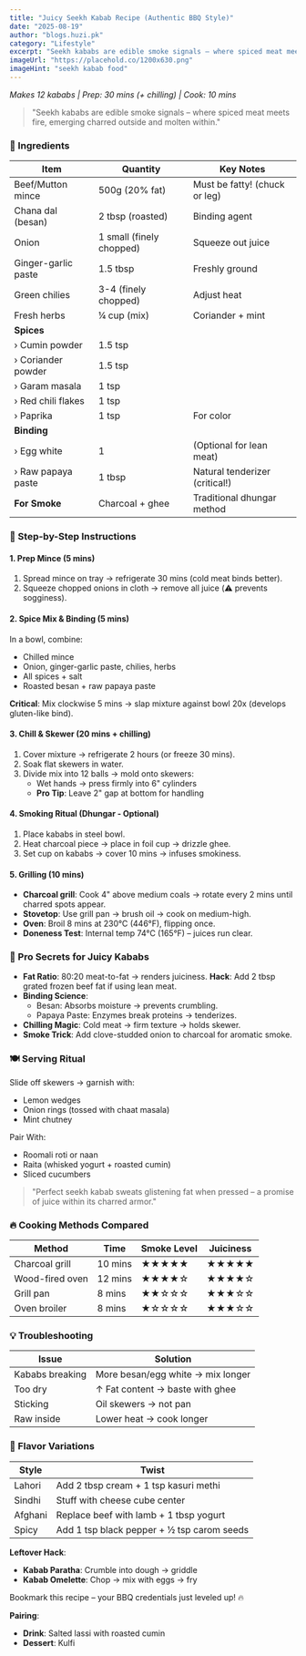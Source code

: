 ```yaml
---
title: "Juicy Seekh Kabab Recipe (Authentic BBQ Style)"
date: "2025-08-19"
author: "blogs.huzi.pk"
category: "Lifestyle"
excerpt: "Seekh kababs are edible smoke signals – where spiced meat meets fire, emerging charred outside and molten within."
imageUrl: "https://placehold.co/1200x630.png"
imageHint: "seekh kabab food"
---
```


*Makes 12 kababs | Prep: 30 mins (+ chilling) | Cook: 10 mins*

>"Seekh kababs are edible smoke signals – where spiced meat meets fire, emerging charred outside and molten within."

### 🧂 Ingredients

| Item                | Quantity            | Key Notes                                 |
| ------------------- | ------------------- | ----------------------------------------- |
| Beef/Mutton mince   | 500g (20% fat)      | Must be fatty! (chuck or leg)             |
| Chana dal (besan)   | 2 tbsp (roasted)    | Binding agent                             |
| Onion               | 1 small (finely chopped) | Squeeze out juice                    |
| Ginger-garlic paste | 1.5 tbsp            | Freshly ground                            |
| Green chilies       | 3-4 (finely chopped) | Adjust heat                              |
| Fresh herbs         | ¼ cup (mix)         | Coriander + mint                          |
| **Spices**          |                     |                                           |
| › Cumin powder      | 1.5 tsp             |                                           |
| › Coriander powder  | 1.5 tsp             |                                           |
| › Garam masala      | 1 tsp               |                                           |
| › Red chili flakes  | 1 tsp               |                                           |
| › Paprika           | 1 tsp               | For color                                 |
| **Binding**         |                     |                                           |
| › Egg white         | 1                   | (Optional for lean meat)                  |
| › Raw papaya paste  | 1 tbsp              | Natural tenderizer (critical!)            |
| **For Smoke**       | Charcoal + ghee     | Traditional dhungar method                |

### 🔪 Step-by-Step Instructions

#### 1. Prep Mince (5 mins)
1.  Spread mince on tray → refrigerate 30 mins (cold meat binds better).
2.  Squeeze chopped onions in cloth → remove all juice (⚠️ prevents sogginess).

#### 2. Spice Mix & Binding (5 mins)
In a bowl, combine:
*   Chilled mince
*   Onion, ginger-garlic paste, chilies, herbs
*   All spices + salt
*   Roasted besan + raw papaya paste

**Critical**: Mix clockwise 5 mins → slap mixture against bowl 20x (develops gluten-like bind).

#### 3. Chill & Skewer (20 mins + chilling)
1.  Cover mixture → refrigerate 2 hours (or freeze 30 mins).
2.  Soak flat skewers in water.
3.  Divide mix into 12 balls → mold onto skewers:
    *   Wet hands → press firmly into 6" cylinders
    *   **Pro Tip**: Leave 2" gap at bottom for handling

#### 4. Smoking Ritual (Dhungar - Optional)
1.  Place kababs in steel bowl.
2.  Heat charcoal piece → place in foil cup → drizzle ghee.
3.  Set cup on kababs → cover 10 mins → infuses smokiness.

#### 5. Grilling (10 mins)
*   **Charcoal grill**: Cook 4" above medium coals → rotate every 2 mins until charred spots appear.
*   **Stovetop**: Use grill pan → brush oil → cook on medium-high.
*   **Oven**: Broil 8 mins at 230°C (446°F), flipping once.
*   **Doneness Test**: Internal temp 74°C (165°F) – juices run clear.

### 🌟 Pro Secrets for Juicy Kababs

*   **Fat Ratio**: 80:20 meat-to-fat → renders juiciness. **Hack**: Add 2 tbsp grated frozen beef fat if using lean meat.
*   **Binding Science**:
    *   Besan: Absorbs moisture → prevents crumbling.
    *   Papaya Paste: Enzymes break proteins → tenderizes.
*   **Chilling Magic**: Cold meat → firm texture → holds skewer.
*   **Smoke Trick**: Add clove-studded onion to charcoal for aromatic smoke.

### 🍽️ Serving Ritual
Slide off skewers → garnish with:
*   Lemon wedges
*   Onion rings (tossed with chaat masala)
*   Mint chutney

Pair With:
*   Roomali roti or naan
*   Raita (whisked yogurt + roasted cumin)
*   Sliced cucumbers

> "Perfect seekh kabab sweats glistening fat when pressed – a promise of juice within its charred armor."

### 🔥 Cooking Methods Compared

| Method          | Time    | Smoke Level | Juiciness |
| --------------- | ------- | ----------- | --------- |
| Charcoal grill  | 10 mins | ★★★★★     | ★★★★★     |
| Wood-fired oven | 12 mins | ★★★★☆     | ★★★★☆     |
| Grill pan       | 8 mins  | ★★☆☆☆     | ★★★☆☆     |
| Oven broiler    | 8 mins  | ★☆☆☆☆     | ★★★☆☆     |

### 💡 Troubleshooting

| Issue             | Solution                                |
| ----------------- | --------------------------------------- |
| Kababs breaking   | More besan/egg white → mix longer       |
| Too dry           | ↑ Fat content → baste with ghee         |
| Sticking          | Oil skewers → not pan                   |
| Raw inside        | Lower heat → cook longer                |

### 🌿 Flavor Variations

| Style   | Twist                                       |
| ------- | ------------------------------------------- |
| Lahori  | Add 2 tbsp cream + 1 tsp kasuri methi       |
| Sindhi  | Stuff with cheese cube center               |
| Afghani | Replace beef with lamb + 1 tbsp yogurt      |
| Spicy   | Add 1 tsp black pepper + ½ tsp carom seeds  |

**Leftover Hack**:
*   **Kabab Paratha**: Crumble into dough → griddle
*   **Kabab Omelette**: Chop → mix with eggs → fry

Bookmark this recipe – your BBQ credentials just leveled up! 🔥

**Pairing**:
*   **Drink**: Salted lassi with roasted cumin
*   **Dessert**: Kulfi
